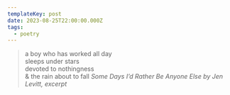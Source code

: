 ```yaml
---
templateKey: post
date: 2023-08-25T22:00:00.000Z
tags:
  - poetry
---
```

> a boy who has worked all day<br/>
> sleeps under stars<br/>
> devoted to nothingness<br/>
> & the rain about to fall
> <cite><i>Some Days I’d Rather Be Anyone Else</i> by Jen Levitt, excerpt</cite>
